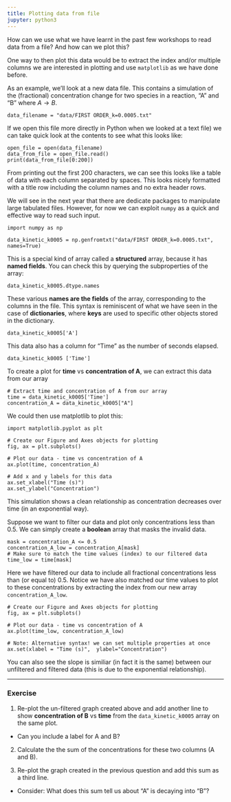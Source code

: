 ```yaml
---
title: Plotting data from file
jupyter: python3
---
```




How can we use what we have learnt in the past few workshops to read data from a file? And how can we plot this?

One way to then plot this data would be to extract the index and/or multiple columns we are interested in plotting and use `matplotlib` as we have done before.

As an example, we'll look at a new data file. This contains a simulation of the (fractional) concentration change for two species in a reaction, "A" and "B" where $A \rightarrow B$.

```pyodide
data_filename = "data/FIRST ORDER_k=0.0005.txt"
```

If we open this file more directly in Python when we looked at a text file) we can take quick look at the contents to see what this looks like:

```pyodide
open_file = open(data_filename)
data_from_file = open_file.read()
print(data_from_file[0:200])
```

From printing out the first 200 characters, we can see this looks like a table of data with each column separated by spaces. This looks nicely formatted with a title row including the column names and no extra header rows.

We will see in the next year that there are dedicate packages to manipulate large tabulated files. However, for now we can exploit `numpy` as a quick and effective way to read such input.

```pyodide
import numpy as np

data_kinetic_k0005 = np.genfromtxt("data/FIRST ORDER_k=0.0005.txt", names=True)
```

This is a special kind of array called a **structured** array, because it has **named fields**. You can check this by querying the subproperties of the array:

```pyodide
data_kinetic_k0005.dtype.names
```

These various **names are the fields** of the array, corresponding to the columns in the file. This syntax is reminiscent of what we have seen in the case of **dictionaries**, where **keys** are used to specific other objects stored in the dictionary.

```pyodide
data_kinetic_k0005['A']
```

This data also has a column for "Time" as the number of seconds elapsed.

```pyodide
data_kinetic_k0005 ['Time']
```

To create a plot for **time** vs **concentration of A**, we can extract this data from our array

```pyodide
# Extract time and concentration of A from our array
time = data_kinetic_k0005['Time']
concentration_A = data_kinetic_k0005["A"]
```

We could then use matplotlib to plot this:

```pyodide
import matplotlib.pyplot as plt

# Create our Figure and Axes objects for plotting
fig, ax = plt.subplots()

# Plot our data - time vs concentration of A
ax.plot(time, concentration_A)

# Add x and y labels for this data
ax.set_xlabel("Time (s)")
ax.set_ylabel("Concentration")
```

This simulation shows a clean relationship as concentration decreases over time (in an exponential way).

Suppose we want to filter our data and plot only concentrations less than 0.5. We can simply create a **boolean** array that masks the invalid data.

```pyodide
mask = concentration_A <= 0.5
concentration_A_low = concentration_A[mask]
# Make sure to match the time values (index) to our filtered data
time_low = time[mask]
```

Here we have filtered our data to include all fractional concentrations less than (or equal to) 0.5. Notice we have also matched our time values to plot to these concentrations by extracting the index from our new array `concentration_A_low`.

```pyodide
# Create our Figure and Axes objects for plotting
fig, ax = plt.subplots()

# Plot our data - time vs concentration of A
ax.plot(time_low, concentration_A_low)

# Note: Alternative syntax! we can set multiple properties at once
ax.set(xlabel = "Time (s)",  ylabel="Concentration")
```

You can also see the slope is similiar (in fact it is the same) between our unfiltered and filtered data (this is due to the exponential relationship).

---

### Exercise 

 1. Re-plot the un-filtered graph created above and add another line to show **concentration of B** vs **time**  from the `data_kinetic_k0005` array on the same plot. 
  - Can you include a label for A and B?


2. Calculate the the sum of the concentrations for these two columns (A and B).


3. Re-plot the graph created in the previous question and add this sum as a third line.

 - Consider: What does this sum tell us about "A" is decaying into "B"?




